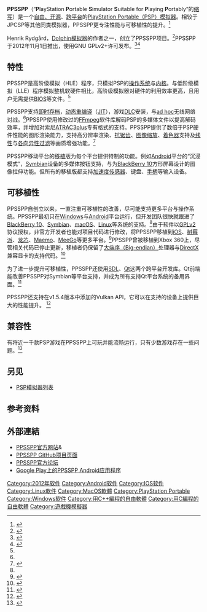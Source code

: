 {{NoteTA
| G1=IT
| G2=Games
}}
{{Infobox software
| name = PPSSPP
| logo = [[File:PPSSPP_logo.svg|64px]]
| logo caption = <!-- Caption for above logo -->
| screenshot = [[File:PPSSPP_1.11.3~git20210917_主界面.png|frameless]]
| caption = 在[[openSUSE|openSUSE]] Tumbleweed上运行的PPSSPP v1.11.3
| author = Henrik Rydgård（hrydgard）
| developer = PPSSPP团队
| released = {{Start date and age|2012|11|01}}
| latest release version = 1.12
| latest release date = {{Start date and age|2021|10|6}}
| status = 活跃
| programming language = [[C++|C++]]、[[C语言|C]]<ref>{{cite web|url=https://github.com/hrydgard/ppsspp|title=PPSSPP on Github.com|accessdate=2016-01-03|archive-date=2018-05-09|archive-url=https://web.archive.org/web/20180509053328/https://github.com/hrydgard/ppsspp|dead-url=no}}</ref>
| operating system = [[Microsoft_Windows|Windows]]、[[macOS|macOS]]、[[Linux|Linux]]、[[iOS|iOS]]、[[Android|Android]]、[[BlackBerry_10|BlackBerry 10]]、[[Symbian|Symbian]]等
| platform = [[IA-32|IA-32]], [[x86-64|x86-64]], [[ARM_architecture|ARM]], [[ARM_architecture|ARM64]]
| size = 16.1 MB：[[Microsoft_Windows|Windows]] [[IA-32|32-bit]]<br>17.8 MB：[[Microsoft_Windows|Windows]] [[x86-64|64-bit]]<br>19.7 MB：[[macOS|macOS]] [[x86-64|64-bit]]<br>18.0 MB：[[Android|Android]]<br>10.0 MB：[[BlackBerry_10|BlackBerry 10]]<br>9.2 MB：[[Symbian|Symbian]]<br>13.4 MB：[[源代码|源代码]]
| language = 英文、简体中文、繁体中文等38种语言
| genre = [[游戏机模拟器|游戏机模拟器]]
| license = [[GPLv2|GNU GPLv2]]+
| website = {{URL|http://ppsspp.org/}}
}}

'''PPSSPP'''（“'''P'''layStation '''P'''ortable '''S'''imulator '''S'''uitable for '''P'''laying '''P'''ortably”的[[首字母縮略字|缩写]]）是一个[[自由及开放源代码软件|自由、开源]]、[[跨平台|跨平台]]的[[PlayStation_Portable|PlayStation Portable（PSP）]][[游戏机模拟器|模拟器]]。相较于JPCSP等其他同类模拟器，PPSSPP更专注性能与可移植性的提升。<ref name=":1">{{Cite web|url=http://www.ppsspp.org/faq.html|title=FAQ for PPSSPP - PSP emulator for Android, Windows, and many more|accessdate=2017-02-28|last=Team|first=PPSSPP|work=www.ppsspp.org|language=en|archive-date=2017-05-01|archive-url=https://web.archive.org/web/20170501235538/http://ppsspp.org/faq.html|dead-url=no}}</ref>

Henrik Rydgård，[[Dolphin_(模擬器)|Dolphin模拟器]]的作者之一，创立了PPSSPP项目。<ref>{{Cite web|url=https://devhub.io/developer/hrydgard|title=Henrik Rydgård (hrydgard) - Developer|accessdate=2017-02-26|work=devhub.io|language=en|archive-date=2017-03-01|archive-url=https://web.archive.org/web/20170301010148/https://devhub.io/developer/hrydgard|dead-url=no}}</ref>PPSSPP于2012年11月1日推出，使用GNU GPLv2+许可发布。<ref>{{Cite web|url=https://github.com/hrydgard/ppsspp/blob/master/LICENSE.TXT|title=ppsspp/LICENSE.TXT at master · hrydgard/ppsspp · GitHub|accessdate=2017-02-26|work=github.com|language=en|archive-date=2019-02-17|archive-url=https://web.archive.org/web/20190217125209/https://github.com/hrydgard/ppsspp/blob/master/LICENSE.TXT|dead-url=no}}</ref><ref name=":0">{{Cite web|url=http://www.ppsspp.org/index_more.html|title=PPSSPP: PSP emulator for Android, iOS, Windows, Linux, MacOSX, Blackberry, Symbian|accessdate=2017-02-27|last=Team|first=PPSSPP|work=www.ppsspp.org|language=en|archive-date=2017-02-21|archive-url=https://web.archive.org/web/20170221100007/http://www.ppsspp.org/index_more.html|dead-url=no}}</ref>

== 特性 ==
PPSSPP是高阶级模拟（HLE）程序，只模拟PSP的[[操作系统|操作系统]]与[[内核|内核]]。与低阶级模拟（LLE）程序模拟整机软硬件相比，高阶级模拟器对硬件的利用效率更高，且用户无需提供[[BIOS|BIOS]]等文件。<ref name=":2" />

PPSSPP支持[[即时存档|即时存档]]，[[动态重编译|动态重编译]]（[[即時編譯|JIT]]），游戏[[追加下载内容|DLC]]安装，与[[隨建即連網路|ad hoc]]无线网络对战。<ref name=":1" />PPSSPP使用修改过的[[FFmpeg|FFmpeg]]软件库解码PSP的多媒体文件以提高解码效率，并增加对索尼[[ATRAC#ATRAC3.2FATRAC3plus|ATRAC3plus]]专有格式的支持。PPSSPP提供了数倍于PSP硬件性能的图形渲染能力，支持高分辨率渲染、[[反鋸齒|抗锯齿]]、[[图像缩放|图像缩放]]、[[着色器|着色器]]支持及[[线性滤波器|线性]]与[[各向异性过滤|各向异性过滤]]等画质增强功能。<ref>{{Cite web|url=http://ppsspp.org/|title=PPSSPP: PSP emulator for Android, iOS, Windows, Linux, MacOSX, Blackberry, Symbian|accessdate=2017-02-27|last=Team|first=PPSSPP|work=ppsspp.org|language=en|archive-date=2013-08-06|archive-url=https://web.archive.org/web/20130806165311/http://ppsspp.org/|dead-url=no}}</ref>

PPSSPP移动平台的[[移植_(軟體)|移植]]版为每个平台提供特制的功能。例如[[Android|Android]]平台的“沉浸模式”，[[Symbian|Symbian]]设备的多媒体按钮支持，与为[[BlackBerry_10|BlackBerry 10]]方形屏幕设计的图像拉伸功能。但所有的移植版都支持[[加速規|加速度传感器]]、键盘、[[手柄|手柄]]等输入设备。

== 可移植性 ==
PPSSPP自创立以来，一直注重可移植性的改善，尽可能支持更多平台与操作系统。PPSSPP最初只在[[Microsoft_Windows|Windows]]与[[Android|Android]]平台运行，但开发团队很快就跟进了[[BlackBerry_10|BlackBerry 10]]、[[Symbian|Symbian]]、[[macOS|macOS]]、[[Linux|Linux]]等系统的支持。<ref name=":0" />由于软件以[[GNU通用公共许可证|GPLv2]]协议授权，非官方开发者也能对项目代码进行修改，将PPSSPP移植到[[iOS|iOS]]、[[树莓派|树莓派]]、[[龙芯|龙芯]]、[[Maemo|Maemo]]、[[MeeGo|MeeGo]]等更多平台。<ref name=":2">{{Cite web|url=http://ppsspp.org/development.html|title=PPSSPP PSP Emulator Development Guide|accessdate=2017-02-27|last=Team|first=PPSSPP|work=ppsspp.org|language=en|archive-date=2017-03-23|archive-url=https://web.archive.org/web/20170323165238/http://www.ppsspp.org/development.html|dead-url=no}}</ref>PPSSPP曾被移植到Xbox 360上，尽管相关代码已停止更新，移植者仍保留了[[字节序#.E5.A4.A7.E7.AB.AF.E5.BA.8F|大端序（Big-endian）]]处理器与[[DirectX|DirectX]]兼容显卡的支持代码。<ref>{{Cite web|url=https://github.com/Ced2911/ppsspp|title=GitHub - Ced2911/ppsspp: Unofficial port PPSSPP for 360|accessdate=2017-02-27|work=github.com|language=en|archive-date=2018-05-09|archive-url=https://web.archive.org/web/20180509054612/https://github.com/Ced2911/ppsspp|dead-url=no}}</ref>

为了进一步提升可移植性，PPSSPP还使用[[SDL|SDL]]、[[Qt|Qt]]这两个跨平台开发库。Qt前端能改善PPSSPP对Symbian等平台支持，并成为所有支持Qt平台系统的备用界面。<ref>{{Cite web|url=https://github.com/hrydgard/ppsspp/wiki/Build-instructions|title=Build instructions · hrydgard/ppsspp Wiki · GitHub|accessdate=2017-02-28|work=github.com|language=en|archive-date=2019-02-17|archive-url=https://web.archive.org/web/20190217125209/https://github.com/hrydgard/ppsspp/wiki/Build-instructions|dead-url=no}}</ref>

PPSSPP还支持在v1.5.4版本中添加的Vulkan API，它可以在支持的设备上提供巨大的性能提升。 <ref>{{Cite web|url=https://techshali.com/best-setting-ppsspp/|title=启用Vulkan的PPSSPP设置|accessdate=2018-08-28|work=techshali.com|language=en|archive-date=2018-07-27|archive-url=https://web.archive.org/web/20180727181322/https://techshali.com/best-setting-ppsspp/|dead-url=no}}</ref>

== 兼容性 ==
有将近一千款PSP游戏在PPSSPP上可玩并能流畅运行，只有少数游戏存在一些问题。<ref>{{Cite web|url=http://forums.ppsspp.org/showthread.php?tid=1473|title=Compatibility List|accessdate=2017-02-28|work=forums.ppsspp.org|language=en|archive-date=2017-05-15|archive-url=https://web.archive.org/web/20170515083536/http://forums.ppsspp.org/showthread.php?tid=1473|dead-url=no}}</ref>

== 另见 ==
* [[游戏机模拟器列表#PlayStation_Portable|PSP模拟器列表]]

== 参考资料 ==
{{Reflist}}

==外部連結==
*[http://www.ppsspp.org/ PPSSPP官方网站]{{Wayback|url=http://www.ppsspp.org/ |date=20160402203544 }}{{en}}&{{zh}}
*[https://github.com/hrydgard/ppsspp PPSSPP GitHub项目页面]{{Wayback|url=https://github.com/hrydgard/ppsspp |date=20180509053328 }}{{en}}
*[http://forums.ppsspp.org/ PPSSPP官方论坛]{{Wayback|url=http://forums.ppsspp.org/ |date=20170221102052 }}{{en}}
*[https://play.google.com/store/apps/details?id=org.ppsspp.ppsspp Google Play上的PPSSPP Android应用程序]{{Wayback|url=https://play.google.com/store/apps/details?id=org.ppsspp.ppsspp |date=20170111012121 }}


{{DEFAULTSORT:PPSSPP}}
[[Category:2012年软件|Category:2012年软件]]
[[Category:Android软件|Category:Android软件]]
[[Category:IOS软件|Category:IOS软件]]
[[Category:Linux軟件|Category:Linux軟件]]
[[Category:MacOS軟體|Category:MacOS軟體]]
[[Category:PlayStation_Portable|Category:PlayStation Portable]]
[[Category:Windows软件|Category:Windows软件]]
[[Category:用C++編程的自由軟體|Category:用C++編程的自由軟體]]
[[Category:用C編程的自由軟體|Category:用C編程的自由軟體]]
[[Category:遊戲機模擬器|Category:遊戲機模擬器]]